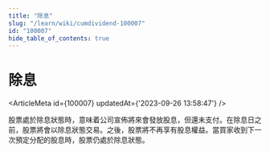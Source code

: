 ```yaml
---
title: "除息"
slug: "/learn/wiki/cumdividend-100007"
id: "100007"
hide_table_of_contents: true
---
```



# 除息

<ArticleMeta id={100007} updatedAt={'2023-09-26 13:58:47'} />
<div className='border-solid border-b border-t-0 my-4 border-[var(--ifm-color-gray-300)]' />

股票處於除息狀態時，意味着公司宣佈將來會發放股息，但還未支付。在除息日之前，股票將會以除息狀態交易。之後，股票將不再享有股息權益。當買家收到下一次預定分配的股息時，股票仍處於除息狀態。
